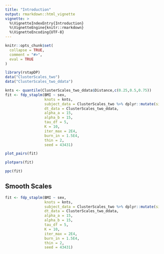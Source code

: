 ```yaml
---
title: "Introduction"
output: rmarkdown::html_vignette
vignette: >
  %\VignetteIndexEntry{Introduction}
  %\VignetteEngine{knitr::rmarkdown}
  %\VignetteEncoding{UTF-8}
---
```


```r
knitr::opts_chunk$set(
  collapse = TRUE,
  comment = "#>",
  eval = TRUE
)
```

```r
library(rstapDP)
data("ClusterScales_two")
data("ClusterScales_two_ddata")
```



```r
knts <- quantile(ClusterScales_two_ddata$Distance,c(0.25,0.5,0.75))
fit <- fdp_staplm(BMI ~ sex,
                  knots = knts,
                  subject_data = ClusterScales_two %>% dplyr::mutate(simple=simple/max(simple)),
                  dt_data = ClusterScales_two_ddata,
                  alpha_a = 15, 
                  alpha_b = 15,
                  tau_df = 5,
                  K = 10,
                  iter_max = 2E4,
                  burn_in = 1.5E4,
                  thin = 2,
                  seed = 43431)
```



```r
plot_pairs(fit)
```




```r
plotpars(fit)
```




```r
ppc(fit)
```

## Smooth Scales


```r
fit <- fdp_staplm(BMI ~ sex,
                  knots = knts,
                  subject_data = ClusterScales_two %>% dplyr::mutate(simple=simple/max(simple)),
                  dt_data = ClusterScales_two_ddata,
                  alpha_a = 15, 
                  alpha_b = 15,
                  tau_df = 5,
                  K = 10,
                  iter_max = 2E4,
                  burn_in = 1.5E4,
                  thin = 2,
                  seed = 43431)
```
